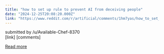 ```yaml
---
title: "how to set up rule to prevent AI from deceiving people"
date: "2024-12-25T20:08:20.000Z"
link: "https://www.reddit.com/r/artificial/comments/1hm7yas/how_to_set_up_rule_to_prevent_ai_from_deceiving/"
---
```


submitted by    /u/Available-Chef-8370  
 [link]   [comments]

[Read more](https://www.reddit.com/r/artificial/comments/1hm7yas/how_to_set_up_rule_to_prevent_ai_from_deceiving/)
